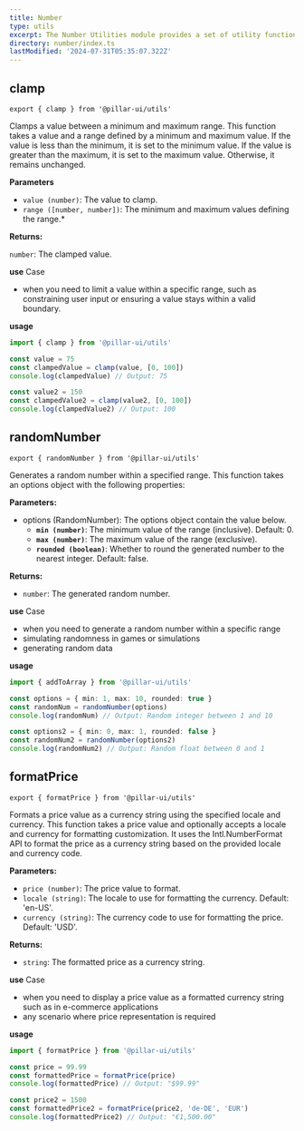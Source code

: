 ```yaml
---
title: Number
type: utils
excerpt: The Number Utilities module provides a set of utility functions for working with numbers efficiently and conveniently.
directory: number/index.ts
lastModified: '2024-07-31T05:35:07.322Z'
---
```


## clamp

```tsx
export { clamp } from '@pillar-ui/utils'
```

Clamps a value between a minimum and maximum range. This function takes a value and a range defined by a minimum and maximum value. If the value is less than the minimum, it is set to the minimum value. If the value is greater than the maximum, it is set to the maximum value. Otherwise, it remains unchanged.

**Parameters**

- `value (number)`: The value to clamp.
- `range ([number, number])`: The minimum and maximum values defining the range.\*

**Returns:**

`number`: The clamped value.

**use** Case

- when you need to limit a value within a specific range, such as constraining user input or ensuring a value stays within a valid boundary.

**usage**

```ts title='app.ts' showLineNumbers
import { clamp } from '@pillar-ui/utils'

const value = 75
const clampedValue = clamp(value, [0, 100])
console.log(clampedValue) // Output: 75

const value2 = 150
const clampedValue2 = clamp(value2, [0, 100])
console.log(clampedValue2) // Output: 100
```

## randomNumber

```tsx
export { randomNumber } from '@pillar-ui/utils'
```

Generates a random number within a specified range. This function takes an options object with the following properties:

**Parameters:**

- options (RandomNumber): The options object contain the value below.
  - **`min (number)`**: The minimum value of the range (inclusive). Default: 0.
  - **`max (number)`**: The maximum value of the range (exclusive).
  - **`rounded (boolean)`**: Whether to round the generated number to the nearest integer. Default: false.

**Returns:**

- `number`: The generated random number.

**use** Case

- when you need to generate a random number within a specific range
- simulating randomness in games or simulations
- generating random data

**usage**

```ts title='app.ts' showLineNumbers
import { addToArray } from '@pillar-ui/utils'

const options = { min: 1, max: 10, rounded: true }
const randomNum = randomNumber(options)
console.log(randomNum) // Output: Random integer between 1 and 10

const options2 = { min: 0, max: 1, rounded: false }
const randomNum2 = randomNumber(options2)
console.log(randomNum2) // Output: Random float between 0 and 1
```

## formatPrice

```tsx
export { formatPrice } from '@pillar-ui/utils'
```

Formats a price value as a currency string using the specified locale and currency. This function takes a price value and optionally accepts a locale and currency for formatting customization. It uses the Intl.NumberFormat API to format the price as a currency string based on the provided locale and currency code.

**Parameters:**

- `price (number)`: The price value to format.
- `locale (string)`: The locale to use for formatting the currency. Default: 'en-US'.
- `currency (string)`: The currency code to use for formatting the price. Default: 'USD'.

**Returns:**

- `string`: The formatted price as a currency string.

**use** Case

- when you need to display a price value as a formatted currency string such as in e-commerce applications
- any scenario where price representation is required

**usage**

```ts title='app.ts' showLineNumbers
import { formatPrice } from '@pillar-ui/utils'

const price = 99.99
const formattedPrice = formatPrice(price)
console.log(formattedPrice) // Output: "$99.99"

const price2 = 1500
const formattedPrice2 = formatPrice(price2, 'de-DE', 'EUR')
console.log(formattedPrice2) // Output: "€1,500.00"
```
